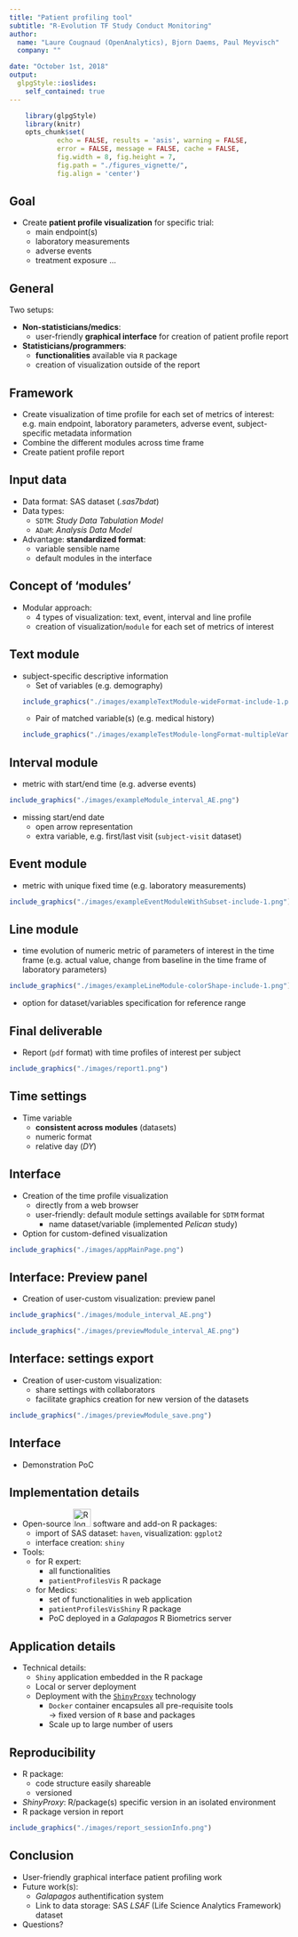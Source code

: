 ```yaml
---
title: "Patient profiling tool"
subtitle: "R-Evolution TF Study Conduct Monitoring"
author: 
  name: "Laure Cougnaud (OpenAnalytics), Bjorn Daems, Paul Meyvisch"
  company: ""

date: "October 1st, 2018"
output:
  glpgStyle::ioslides:
    self_contained: true
---
```


```r

	library(glpgStyle)
	library(knitr)
	opts_chunk$set(
			echo = FALSE, results = 'asis', warning = FALSE, 
			error = FALSE, message = FALSE, cache = FALSE,
			fig.width = 8, fig.height = 7,
			fig.path = "./figures_vignette/",
			fig.align = 'center')

```

## Goal

* Create **patient profile visualization** for specific trial:
    + main endpoint(s)
    + laboratory measurements
    + adverse events
    + treatment exposure ...

## General

Two setups:

* **Non-statisticians/medics**: 
    + user-friendly **graphical interface** for creation
  of patient profile report
* **Statisticians/programmers**: 
    + **functionalities** available via `R` package
    + creation of visualization outside of the report 
      
## Framework

* Create visualization of time profile for each set of metrics of
      interest:  
    e.g. main
        endpoint, laboratory parameters, adverse event, subject-specific
        metadata information
* Combine the different modules across time frame
* Create patient profile report
    
## Input data    
    
* Data format: SAS dataset (_.sas7bdat_)
* Data types:
    + `SDTM`: _Study Data Tabulation Model_
    + `ADaM`: _Analysis Data Model_
* Advantage: **standardized format**:
    + variable sensible name
    + default modules in the interface
    
## Concept of 'modules'

* Modular approach: 
    + 4 types of visualization: text, event, interval and line profile
    + creation of visualization/`module` for each set of metrics of interest

## Text module

* subject-specific descriptive information
    + Set of variables (e.g. demography)  
```r
include_graphics("./images/exampleTextModule-wideFormat-include-1.png")
```
    + Pair of matched variable(s) (e.g. medical history)  
```r
include_graphics("./images/exampleTestModule-longFormat-multipleVariables-include-1.png")
```

## Interval module

* metric with start/end time (e.g. adverse
      events)

```r
include_graphics("./images/exampleModule_interval_AE.png")
```

* missing start/end date
    + open arrow representation
    + extra variable, e.g. first/last visit
  (`subject-visit` dataset)

## Event module

* metric with unique fixed time (e.g. laboratory measurements)

```r
include_graphics("./images/exampleEventModuleWithSubset-include-1.png")
```

## Line module

* time evolution of numeric metric of parameters of interest in the
  time frame
(e.g. actual value, change from baseline  in the time
  frame of laboratory parameters)

```r
include_graphics("./images/exampleLineModule-colorShape-include-1.png")
```

* option for dataset/variables specification for reference range


## Final deliverable

* Report (`pdf` format) with time profiles of interest per subject

```r
include_graphics("./images/report1.png")
```

## Time settings

* Time variable
    + **consistent across modules** (datasets)
    + numeric format
    + relative day (_DY_)

## Interface

* Creation of the time profile visualization
    + directly from a web browser
    + user-friendly: default module settings available for `SDTM` format
        + name dataset/variable (implemented _Pelican_ study)
* Option for custom-defined visualization

```r
include_graphics("./images/appMainPage.png")
```

## Interface: Preview panel

* Creation of user-custom visualization: preview panel

<div class="columns-2">
```r
include_graphics("./images/module_interval_AE.png")
```

```r
include_graphics("./images/previewModule_interval_AE.png")
```
</div>

## Interface: settings export

* Creation of user-custom visualization:
    + share settings with collaborators
    + facilitate graphics creation for new version of the datasets
    
```r
include_graphics("./images/previewModule_save.png")
```

## Interface {.centered}

* Demonstration PoC

## Implementation details

* Open-source
  [<img src="./images/Rlogo.png" alt="R logo" height="32">](https://www.r-project.org/)
  software and add-on R packages: 
     + import of SAS dataset: `haven`, visualization: `ggplot2`
     + interface creation: `shiny`
* Tools:
    + for R expert: 
        + all functionalities
        + `patientProfilesVis` R package
    + for Medics: 
        + set of functionalities in web application
        + `patientProfilesVisShiny` R package
        + PoC deployed in a _Galapagos_ R Biometrics server

## Application details

* Technical details:
    + `Shiny` application embedded in the R package
    + Local or server deployment
    + Deployment with the [`ShinyProxy`](https://www.shinyproxy.io/) technology
         + `Docker` container encapsules all pre-requisite tools  
         $\rightarrow$ fixed version of `R` base and packages 
         + Scale up to large number of users 

## Reproducibility

* R package: 
    + code structure easily shareable
    + versioned
* *ShinyProxy*: R/package(s) specific version in an isolated environment
* R package version in report

```r
include_graphics("./images/report_sessionInfo.png")
```

## Conclusion

* User-friendly graphical interface patient profiling work
* Future work(s):
    + _Galapagos_ authentification system
    + Link to data storage: SAS _LSAF_ (Life Science Analytics Framework)
      dataset
* Questions?


